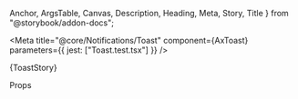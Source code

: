   Anchor,
  ArgsTable,
  Canvas,
  Description,
  Heading,
  Meta,
  Story,
  Title
} from "@storybook/addon-docs";

<Meta
  title="@core/Notifications/Toast"
  component={AxToast}
  parameters={{ jest: ["Toast.test.tsx"] }}
/>

<Anchor storyId="core-notifications-toast--toast">
  <Title>Toast Notifications</Title>
</Anchor>

<Description of={AxToast} />

<Canvas>
  <Story name="Toast">{ToastStory}</Story>
</Canvas>

<Heading>Props</Heading>

<ArgsTable story="Toast" sort="requiredFirst" />
